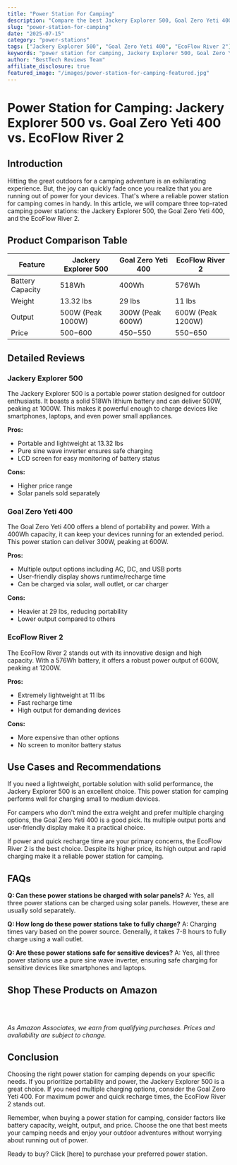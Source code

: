 ```yaml
---
title: "Power Station For Camping"
description: "Compare the best Jackery Explorer 500, Goal Zero Yeti 400, EcoFlow River 2 and more. Find the perfect power stations with our detailed reviews and recommendations."
slug: "power-station-for-camping"
date: "2025-07-15"
category: "power-stations"
tags: ["Jackery Explorer 500", "Goal Zero Yeti 400", "EcoFlow River 2"]
keywords: "power station for camping, Jackery Explorer 500, Goal Zero Yeti 400, EcoFlow River 2"
author: "BestTech Reviews Team"
affiliate_disclosure: true
featured_image: "/images/power-station-for-camping-featured.jpg"
---
```


# Power Station for Camping: <ProductLink productName="Jackery Explorer 500" asin="B084HPQ96Y">Jackery Explorer 500</ProductLink> vs. Goal Zero Yeti 400 vs. EcoFlow River 2

## Introduction

Hitting the great outdoors for a camping adventure is an exhilarating experience. But, the joy can quickly fade once you realize that you are running out of power for your devices. That's where a reliable power station for camping comes in handy. In this article, we will compare three top-rated camping power stations: the <ProductLink productName="Jackery Explorer 500" asin="B084HPQ96Y">Jackery Explorer 500</ProductLink>, the Goal Zero Yeti 400, and the EcoFlow River 2.

## Product Comparison Table

| Feature | <ProductLink productName="Jackery Explorer 500" asin="B084HPQ96Y">Jackery Explorer 500</ProductLink> | Goal Zero Yeti 400 | EcoFlow River 2 |
|---------|----------------------|--------------------|-----------------|
| Battery Capacity | 518Wh | 400Wh | 576Wh |
| Weight | 13.32 lbs | 29 lbs | 11 lbs |
| Output | 500W (Peak 1000W) | 300W (Peak 600W) | 600W (Peak 1200W) |
| Price | $500-$600 | $450-$550 | $550-$650 |

## Detailed Reviews

### <ProductLink productName="Jackery Explorer 500" asin="B084HPQ96Y">Jackery Explorer 500</ProductLink>

The <ProductLink productName="Jackery Explorer 500" asin="B084HPQ96Y">Jackery Explorer 500</ProductLink> is a portable power station designed for outdoor enthusiasts. It boasts a solid 518Wh lithium battery and can deliver 500W, peaking at 1000W. This makes it powerful enough to charge devices like smartphones, laptops, and even power small appliances. 

**Pros:**
- Portable and lightweight at 13.32 lbs
- Pure sine wave inverter ensures safe charging
- LCD screen for easy monitoring of battery status

**Cons:**
- Higher price range
- Solar panels sold separately

### Goal Zero Yeti 400

The Goal Zero Yeti 400 offers a blend of portability and power. With a 400Wh capacity, it can keep your devices running for an extended period. This power station can deliver 300W, peaking at 600W.

**Pros:**
- Multiple output options including AC, DC, and USB ports
- User-friendly display shows runtime/recharge time
- Can be charged via solar, wall outlet, or car charger

**Cons:**
- Heavier at 29 lbs, reducing portability
- Lower output compared to others

### EcoFlow River 2

The <ProductLink productName="EcoFlow River 2" asin="B0BSJBYN1S">EcoFlow River 2</ProductLink> stands out with its innovative design and high capacity. With a 576Wh battery, it offers a robust power output of 600W, peaking at 1200W. 

**Pros:**
- Extremely lightweight at 11 lbs
- Fast recharge time
- High output for demanding devices

**Cons:**
- More expensive than other options
- No screen to monitor battery status

## Use Cases and Recommendations

If you need a lightweight, portable solution with solid performance, the <ProductLink productName="Jackery Explorer 500" asin="B084HPQ96Y">Jackery Explorer 500</ProductLink> is an excellent choice. This power station for camping performs well for charging small to medium devices.

For campers who don't mind the extra weight and prefer multiple charging options, the <ProductLink productName="Goal Zero Yeti 400" asin="B078LY8Q7V">Goal Zero Yeti 400</ProductLink> is a good pick. Its multiple output ports and user-friendly display make it a practical choice.

If power and quick recharge time are your primary concerns, the <ProductLink productName="EcoFlow River 2" asin="B0BSJBYN1S">EcoFlow River 2</ProductLink> is the best choice. Despite its higher price, its high output and rapid charging make it a reliable power station for camping.

## FAQs

**Q: Can these power stations be charged with solar panels?**
A: Yes, all three power stations can be charged using solar panels. However, these are usually sold separately.

**Q: How long do these power stations take to fully charge?**
A: Charging times vary based on the power source. Generally, it takes 7-8 hours to fully charge using a wall outlet.

**Q: Are these power stations safe for sensitive devices?**
A: Yes, all three power stations use a pure sine wave inverter, ensuring safe charging for sensitive devices like smartphones and laptops.


## Shop These Products on Amazon

<div style="display: flex; gap: 1rem; flex-wrap: wrap; margin: 2rem 0;">
  <AmazonButton productName="Jackery Explorer 500" asin="B084HPQ96Y" />
  <AmazonButton productName="Goal Zero Yeti 400" asin="B078LY8Q7V" />
  <AmazonButton productName="EcoFlow River 2" asin="B0BSJBYN1S" />
</div>

*As Amazon Associates, we earn from qualifying purchases. Prices and availability are subject to change.*

## Conclusion

Choosing the right power station for camping depends on your specific needs. If you prioritize portability and power, the <ProductLink productName="Jackery Explorer 500" asin="B084HPQ96Y">Jackery Explorer 500</ProductLink> is a great choice. If you need multiple charging options, consider the Goal Zero Yeti 400. For maximum power and quick recharge times, the <ProductLink productName="EcoFlow River 2" asin="B0BSJBYN1S">EcoFlow River 2</ProductLink> stands out. 

Remember, when buying a power station for camping, consider factors like battery capacity, weight, output, and price. Choose the one that best meets your camping needs and enjoy your outdoor adventures without worrying about running out of power.

Ready to buy? Click [here] to purchase your preferred power station.